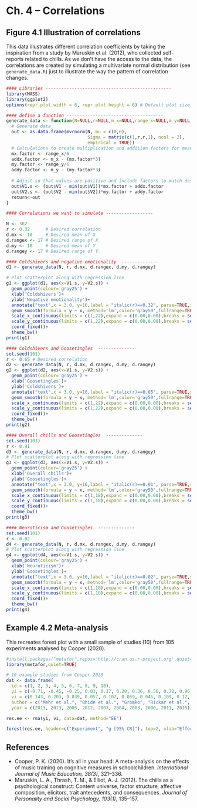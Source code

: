 
# Ch. 4 – Correlations

## Figure 4.1 Illustration of correlations

This data illustrates different correlation coefficients by taking the inspiration from a study by Maruskin et al. (2012), who collected self-reports related to chills. As we don't have the access to the data, the correlations are created by simulating a multivariate normal distribution (see `generate_data.R`) just to illustrate the way the pattern of correlation changes. 

```r
#### Libraries ------------------------------------------------
library(MASS)
library(ggplot2)
options(repr.plot.width = 6, repr.plot.height = 6) # Default plot size for Colab

#### define a function -------------------------------------
generate_data <- function(N=NULL,r=NULL,m_x=NULL,range_x=NULL,m_y=NULL,range_y=NULL){
  # Generate data
  out <- as.data.frame(mvrnorm(N, mu = c(0,0), 
                               Sigma = matrix(c(1,r,r,1), ncol = 2), 
                               empirical = TRUE))
  # Calculations to create multiplication and addition factors for mean and range of X and Y
  mx.factor <- range_x/6
  addx.factor <- m_x - (mx.factor*3)
  my.factor <- range_y/6
  addy.factor <- m_y - (my.factor*3)
  
  # Adjust so that values are positive and include factors to match desired means and ranges
  out$V1.s <- (out$V1 - min(out$V1))*mx.factor + addx.factor
  out$V2.s <- (out$V2 - min(out$V2))*my.factor + addy.factor
  return<-out
}
```

```r
#### Correlations we want to simulate ------------------

N <- 362
r <- 0.32      # Desired correlation
d.mx <- 10     # Desired mean of X
d.rangex <- 17 # Desired range of X
d.my <- 10     # Desired mean of Y
d.rangey <- 17 # Desired range of Y
```

```r
#### Coldshivers and negative emotionality  --------------
d1 <- generate_data(N, r, d.mx, d.rangex, d.my, d.rangey)

# Plot scatterplot along with regression line
g1 <- ggplot(d1, aes(x=V1.s, y=V2.s)) + 
  geom_point(colour='gray25') + 
  xlab('Coldshivers')+
  ylab('Negative emotionality')+
  annotate("text",x = 3.0, y=16,label = "italic(r)==0.32", parse=TRUE,size=4.5)+
  geom_smooth(formula = y ~ x, method='lm',color='gray50',fullrange=TRUE)+
  scale_x_continuous(limits = c(1,22),expand = c(0.00,0.00),breaks = seq(0,20,by=5))+
  scale_y_continuous(limits = c(1,22),expand = c(0.00,0.00),breaks = seq(0,20,by=5))+
  coord_fixed()+
  theme_bw()
print(g1)
```

```r
#### Coldshivers and Goosetingles  --------------
set.seed(101)
r <- 0.65 # Desired correlation
d2 <- generate_data(N, r, d.mx, d.rangex, d.my, d.rangey)
g2 <- ggplot(d2, aes(x=V1.s, y=V2.s)) + 
  geom_point(colour='gray25') + 
  xlab('Goosetingles')+
  ylab('Coldshivers')+
  annotate("text",x = 3.0, y=16,label = "italic(r)==0.65", parse=TRUE,size=4.5)+
  geom_smooth(formula = y ~ x, method='lm',color='gray50',fullrange=TRUE)+
  scale_x_continuous(limits = c(1,22),expand = c(0.00,0.00),breaks = seq(0,20,by=5))+
  scale_y_continuous(limits = c(1,22),expand = c(0.00,0.00),breaks = seq(0,20,by=5))+
  coord_fixed()+
  theme_bw()
print(g2)
```

```r
#### Overall chills and Goosetingles  --------------
set.seed(101)
r <- 0.91
d3 <- generate_data(N, r, d.mx, d.rangex, d.my, d.rangey)
# Plot scatterplot along with regression line
g3 <- ggplot(d3, aes(x=V1.s, y=V2.s)) + 
  geom_point(colour='gray25') + 
  xlab('Overall chills')+
  ylab('Goosetingles')+
  annotate("text",x = 3.0, y=16,label = "italic(r)==0.91", parse=TRUE,size=4.5)+
  geom_smooth(formula = y ~ x, method='lm',color='gray50',fullrange=TRUE)+
  scale_x_continuous(limits = c(1,18),expand = c(0.00,0.00),breaks = seq(0,20,by=5))+
  scale_y_continuous(limits = c(1,18),expand = c(0.00,0.00),breaks = seq(0,20,by=5))+
  coord_fixed()+
  theme_bw()
print(g3)
```

```r
#### Neuroticism and Goosetingles  --------------
set.seed(101)
r <- 0.02
d4 <- generate_data(N, r, d.mx, d.rangex, d.my, d.rangey)
# Plot scatterplot along with regression line
g4 <- ggplot(d4, aes(x=V1.s, y=V2.s)) + 
  geom_point(colour='gray25') + 
  xlab('Neuroticism')+
  ylab('Goosetingles')+
  annotate("text",x = 3.0, y=16,label = "italic(r)==0.02", parse=TRUE,size=4.5)+
  geom_smooth(formula = y ~ x, method='lm',color='gray50',fullrange=TRUE)+
  scale_x_continuous(limits = c(1,18),expand = c(0.00,0.00),breaks = seq(0,20,by=5))+
  scale_y_continuous(limits = c(1,18),expand = c(0.00,0.00),breaks = seq(0,20,by=5))+
  coord_fixed()+
  theme_bw()
print(g4)
```

## Example 4.2 Meta-analysis

This recreates forest plot with a small sample of studies (10) from 105 experiments analysed by Cooper (2020).

```r
#install.packages("metafor",repos='http://cran.us.r-project.org',quiet=TRUE)
library(metafor,quiet=TRUE)

# 10 example studies from Cooper 2020
dat <- data.frame(
  id = c(1, 2, 3, 4, 5, 6, 7, 8, 9, 10),
  yi = c(-0.71, -0.45, -0.25, 0.03, 0.17, 0.20, 0.36, 0.56, 0.72, 0.96),
  vi = c(0.143, 0.203, 0.039, 0.057, 0.107, 0.059, 0.046, 0.109, 0.12, 0.050),
  author = c("Mehr et al.", "Bhide et al.", "Gromko", "Rickar et al.", "Hanson et al.", "Schellenberg", "Ho et al.", "Bilhartz et al.", "Dege et al.", "Flaugnacco et al."),
  year = c(2013, 2013, 2005, 2012, 2003, 2004, 2003, 2000, 2011, 2015))

res.ee <- rma(yi, vi, data=dat, method="EE")

forest(res.ee, header=c("Experiment", "g [95% CR]"), top=2, xlab="Effect Size and Credibility Intervals",slab=paste(author, year, sep=", "),cex=0.9)
```

## References
- Cooper, P. K. (2020). It’s all in your head: A meta-analysis on the effects of music training on cognitive measures in schoolchildren. _International Journal of Music Education, 38(3)_, 321–336.
- Maruskin, L. A., Thrash, T. M., & Elliot, A. J. (2012). The chills as a psychological construct: Content universe, factor structure, affective composition, elicitors, trait antecedents, and consequences. _Journal of Personality and Social Psychology, 103(1)_, 135–157.

